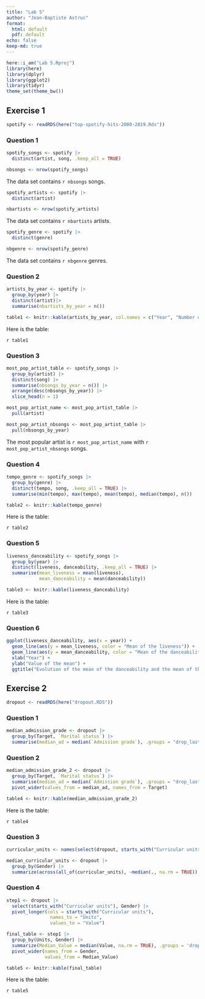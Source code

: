 ```yaml
---
title: "Lab 5"
author: "Jean-Baptiste Astruc"
format:
  html: default
  pdf: default
echo: false
keep-md: true
---
```


```r
here::i_am("Lab 5.Rproj")
library(here)
library(dplyr)
library(ggplot2)
library(tidyr)
theme_set(theme_bw())
```

## Exercise 1

```r
spotify <- readRDS(here("top-spotify-hits-2000-2019.Rds"))
```

### Question 1

```r
spotify_songs <- spotify |> 
  distinct(artist, song, .keep_all = TRUE)

nbsongs <- nrow(spotify_songs)
```

The data set contains `r nbsongs` songs.

```r
spotify_artists <- spotify |>
  distinct(artist)

nbartists <- nrow(spotify_artists)
```

The data set contains `r nbartists` artists.

```r
spotify_genre <- spotify |>
  distinct(genre)

nbgenre <- nrow(spotify_genre)
```

The data set contains `r nbgenre` genres.

### Question 2

```r
artists_by_year <- spotify |>
  group_by(year) |>
  distinct(artist)|>
  summarise(nbartists_by_year = n())

table1 <- knitr::kable(artists_by_year, col.names = c("Year", "Number of distinct artists per year"))
```

Here is the table: 

`r table1`

### Question 3

```r
most_pop_artist_table <- spotify_songs |>
  group_by(artist) |>
  distinct(song) |>
  summarise(nbsongs_by_year = n()) |>
  arrange(desc(nbsongs_by_year)) |>
  slice_head(n = 1)

most_pop_artist_name <- most_pop_artist_table |>
  pull(artist)

most_pop_artist_nbsongs <- most_pop_artist_table |>
  pull(nbsongs_by_year)
```

The most popular artist is `r most_pop_artist_name` with `r most_pop_artist_nbsongs` songs.

### Question 4

```r
tempo_genre <- spotify_songs |>
  group_by(genre) |>
  distinct(tempo, song, .keep_all = TRUE) |>
  summarise(min(tempo), max(tempo), mean(tempo), median(tempo), n())

table2 <- knitr::kable(tempo_genre)
```

Here is the table:

`r table2`

### Question 5

```r
liveness_danceability <- spotify_songs |>
  group_by(year) |>
  distinct(liveness, danceability, .keep_all = TRUE) |>
  summarise(mean_liveness = mean(liveness), 
            mean_danceability = mean(danceability))

table3 <- knitr::kable(liveness_danceability)
```

Here is the table:

`r table3`

### Question 6

```r
ggplot(liveness_danceability, aes(x = year)) +
  geom_line(aes(y = mean_liveness, color = "Mean of the liveness")) +
  geom_line(aes(y = mean_danceability, color = "Mean of the danceability")) +
  xlab("Year") +
  ylab("Value of the mean") +
  ggtitle("Evolution of the mean of the danceability and the mean of the liveness over time")
```

## Exercise 2

```r
dropout <- readRDS(here("dropout.RDS"))
```

### Question 1

```r
median_admission_grade <- dropout |>
  group_by(Target, `Marital status`) |>
  summarise(median_ad = median(`Admission grade`), .groups = "drop_last")
```

### Question 2

```r
median_admission_grade_2 <- dropout |>
  group_by(Target, `Marital status`) |>
  summarise(median_ad = median(`Admission grade`), .groups = "drop_last") |>
  pivot_wider(values_from = median_ad, names_from = Target)

table4 <- knitr::kable(median_admission_grade_2)
```

Here is the table:

`r table4`

### Question 3

```r
curricular_units <- names(select(dropout, starts_with("Curricular units")))

median_curricular_units <- dropout |>
  group_by(Gender) |>
  summarize(across(all_of(curricular_units), ~median(., na.rm = TRUE)), .groups = 'drop')
```


### Question 4

```r
step1 <- dropout |>
  select(starts_with("Curricular units"), Gender) |>
  pivot_longer(cols = starts_with("Curricular units"),
                names_to = "Units",
                values_to = "Value")

final_table <- step1 |> 
  group_by(Units, Gender) |>
  summarize(Median_Value = median(Value, na.rm = TRUE), .groups = 'drop') |>
  pivot_wider(names_from = Gender,
              values_from = Median_Value)

table5 <- knitr::kable(final_table)
```

Here is the table:

`r table5`

